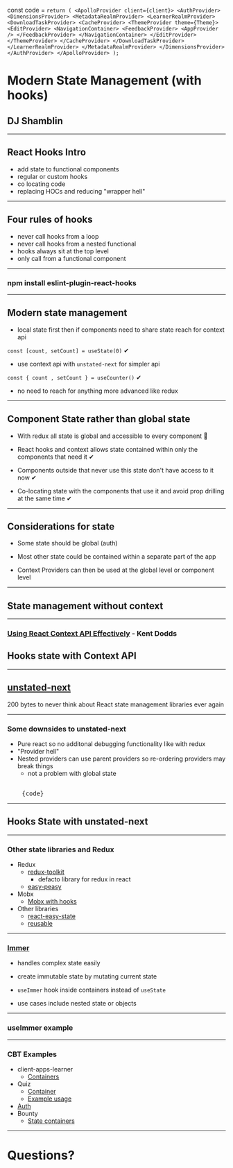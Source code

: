 
const code = `
    return (
            <ApolloProvider client={client}>
                <AuthProvider>
                    <DimensionsProvider>
                        <MetadataRealmProvider>
                            <LearnerRealmProvider>
                                <DownloadTaskProvider>
                                    <CacheProvider>
                                        <ThemeProvider theme={Theme}>
                                            <EditProvider>
                                                <NavigationContainer>
                                                    <FeedbackProvider>
                                                        <AppProvider />
                                                    </FeedbackProvider>
                                                </NavigationContainer>
                                            </EditProvider>
                                        </ThemeProvider>
                                    </CacheProvider>
                                </DownloadTaskProvider>
                            </LearnerRealmProvider>
                        </MetadataRealmProvider>
                    </DimensionsProvider>
                </AuthProvider>
            </ApolloProvider>
        );
`

# Modern State Management (with hooks)

## DJ Shamblin

---

## React Hooks Intro

- add state to functional components
- regular or custom hooks
- co locating code 
- replacing HOCs and reducing "wrapper hell"

---

## Four rules of hooks

- never call hooks from a loop
- never call hooks from a nested functional
- hooks always sit at the top level
- only call from a functional component

---

### npm install eslint-plugin-react-hooks

---

## Modern state management

- local state first then if components need to share state reach for context api

`const [count, setCount] = useState(0)` ✔

- use context api with `unstated-next` for simpler api

`const { count , setCount } = useCounter()` ✔

- no need to reach for anything more advanced like redux


---
## Component State rather than global state

- With redux all state is global and accessible to every component 🤢

- React hooks and context allows state contained within only the components that need it ✔

- Components outside that never use this state don't have access to it now ✔

- Co-locating state with the components that use it and avoid prop drilling at the same time ✔

---

## Considerations for state

- Some state should be global (auth)

- Most other state could be contained within a separate part of the app

- Context Providers can then be used at the global level or component level

---

## State management without context

<LiveEdit noInline={true} code={example_1} />

---

### [Using React Context API Effectively](https://kentcdodds.com/blog/how-to-use-react-context-effectively) - Kent Dodds

## Hooks state with Context API

<LiveEdit noInline={true} code={example_2} />

---

## [unstated-next](https://github.com/jamiebuilds/unstated-next)


200 bytes to never think about React state management libraries ever again

---

### Some downsides to unstated-next

- Pure react so no additonal debugging functionality like with redux
- "Provider hell"
- Nested providers can use parent providers so re-ordering providers may break things
    - not a problem with global state

<pre>    
    {code}
</pre>

---

## Hooks State with unstated-next

<LiveEdit noInline={true} code={example_3} />


---

### Other state libraries and Redux
- Redux
  -   [redux-toolkit](https://github.com/reduxjs/redux-toolkit)
      - defacto library for redux in react 
  - [easy-peasy](https://github.com/ctrlplusb/easy-peasy#readme)
- Mobx 
   - [Mobx with hooks](https://www.youtube.com/watch?v=pnhIJA64ByY&feature=youtu.be)
- Other libraries
  - [react-easy-state](https://github.com/RisingStack/react-easy-state)
  - [reusable](https://github.com/reusablejs/reusable)
---


### [Immer](https://github.com/immerjs/immer)

- handles complex state easily

- create immutable state by mutating current state

- `useImmer` hook inside containers instead of `useState`

- use cases include nested state or objects

---

### useImmer example

<LiveEdit noInline={true} code={unstated_next_finished} scope={immer_example_scope}/>

---

### CBT Examples

- client-apps-learner
  - [Containers](https://github.com/cbtnuggets/client-apps-learner/tree/master/react-native/state/containers)
- Quiz
  - [Container](https://github.com/cbtnuggets/client-apps-learner/blob/master/react-native/components/Quiz/state/QuizContainer.tsx)
  - [Example usage](https://github.com/cbtnuggets/client-apps-learner/blob/master/react-native/components/Quiz/components/QuizQuestion.tsx)
- [Auth](https://github.com/cbtnuggets/lib-react-custom-hooks/blob/use-auth-hook/examples/src/lib/useAuth/index.tsx)
- Bounty
  - [State containers](https://github.com/cbtnuggets/static-dashboard/tree/update-bounty-board/src/apps/bountyBoard/state)

---

# Questions?